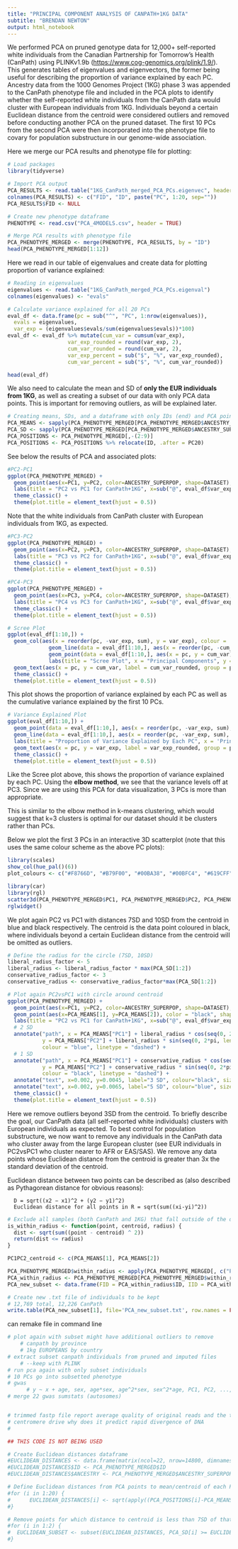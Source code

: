 ```yaml
---
title: "PRINCIPAL COMPONENT ANALYSIS OF CANPATH+1KG DATA"
subtitle: "BRENDAN NEWTON"
output: html_notebook
---
```


We performed PCA on pruned genotype data for 12,000+ self-reported white individuals from the Canadian Partnership for Tomorrow's Health (CanPath) using PLINKv1.9b (<https://www.cog-genomics.org/plink/1.9/>). This generates tables of eigenvalues and eigenvectors, the former being useful for describing the proportion of variance explained by each PC. Ancestry data from the 1000 Genomes Project (1KG) phase 3 was appended to the CanPath phenotype file and included in the PCA plots to identify whether the self-reported white individuals from the CanPath data would cluster with European individuals from 1KG. Individuals beyond a certain Euclidean distance from the centroid were considered outliers and removed before conducting another PCA on the pruned dataset. The first 10 PCs from the second PCA were then incorporated into the phenotype file to covary for population substructure in our genome-wide association.

Here we merge our PCA results and phenotype file for plotting:

```r
# Load packages
library(tidyverse)

# Import PCA output
PCA_RESULTS <- read.table("1KG_CanPath_merged_PCA_PCs.eigenvec", header = FALSE)
colnames(PCA_RESULTS) <- c("FID", "ID", paste("PC", 1:20, sep=""))
PCA_RESULTS$FID <- NULL

# Create new phenotype dataframe
PHENOTYPE <- read.csv("PCA_4MODELS.csv", header = TRUE)

# Merge PCA results with phenotype file
PCA_PHENOTYPE_MERGED <- merge(PHENOTYPE, PCA_RESULTS, by = "ID")
head(PCA_PHENOTYPE_MERGED[1:12])

```

Here we read in our table of eigenvalues and create data for plotting proportion of variance explained:

```r
# Reading in eigenvalues
eigenvalues <- read.table("1KG_CanPath_merged_PCA_PCs.eigenval")
colnames(eigenvalues) <- "evals"

# Calculate variance explained for all 20 PCs
eval_df <- data.frame(pc = sub("^", "PC", 1:nrow(eigenvalues)),
  evals = eigenvalues,
  var_exp = (eigenvalues$evals/sum(eigenvalues$evals))*100)
eval_df <- eval_df %>% mutate(cum_var = cumsum(var_exp), 
                   var_exp_rounded = round(var_exp, 2),
                   cum_var_rounded = round(cum_var, 2),
                   var_exp_percent = sub("$", "%", var_exp_rounded),
                   cum_var_percent = sub("$", "%", cum_var_rounded))

head(eval_df)

```

We also need to calculate the mean and SD of **only the EUR individuals from 1KG**, as well as creating a subset of our data with only PCA data points. This is important for removing outliers, as will be explained later. 

```r
# Creating means, SDs, and a dataframe with only IDs (end) and PCA points
PCA_MEANS <- sapply(PCA_PHENOTYPE_MERGED[PCA_PHENOTYPE_MERGED$ANCESTRY_SUPERPOP=="EUR" & PCA_PHENOTYPE_MERGED$DATASET=="KG",-(1:9)], mean)
PCA_SD <- sapply(PCA_PHENOTYPE_MERGED[PCA_PHENOTYPE_MERGED$ANCESTRY_SUPERPOP=="EUR" & PCA_PHENOTYPE_MERGED$DATASET=="KG",-(1:9)], sd)
PCA_POSITIONS <- PCA_PHENOTYPE_MERGED[,-(2:9)]
PCA_POSITIONS <- PCA_POSITIONS %>% relocate(ID, .after = PC20)

```

See below the results of PCA and associated plots:

```r
#PC2-PC1
ggplot(PCA_PHENOTYPE_MERGED) +
  geom_point(aes(x=PC1, y=PC2, color=ANCESTRY_SUPERPOP, shape=DATASET), alpha=0.5) +
  labs(title = "PC2 vs PC1 for CanPath+1KG", x=sub("@", eval_df$var_exp_percent[1], "PC1 (@)"), y=sub("@", eval_df$var_exp_percent[2], "PC2 (@)")) +
  theme_classic() +
  theme(plot.title = element_text(hjust = 0.5))

```

Note that the white individuals from CanPath cluster with European individuals from 1KG, as expected. 

```r
#PC3-PC2
ggplot(PCA_PHENOTYPE_MERGED) +
  geom_point(aes(x=PC2, y=PC3, color=ANCESTRY_SUPERPOP, shape=DATASET), alpha=0.5) +
  labs(title = "PC3 vs PC2 for CanPath+1KG", x=sub("@", eval_df$var_exp_percent[2], "PC2 (@)"), y=sub("@", eval_df$var_exp_percent[3], "PC3 (@)")) +
  theme_classic() +
  theme(plot.title = element_text(hjust = 0.5))

```

```r
#PC4-PC3
ggplot(PCA_PHENOTYPE_MERGED) +
  geom_point(aes(x=PC3, y=PC4, color=ANCESTRY_SUPERPOP, shape=DATASET), alpha=0.5) +
  labs(title = "PC4 vs PC3 for CanPath+1KG", x=sub("@", eval_df$var_exp_percent[3], "PC3 (@)"), y=sub("@", eval_df$var_exp_percent[4], "PC4 (@)")) +
  theme_classic() +
  theme(plot.title = element_text(hjust = 0.5))

```

```r
# Scree Plot
ggplot(eval_df[1:10,]) + 
  geom_col(aes(x = reorder(pc, -var_exp, sum), y = var_exp), colour = 'steelblue4', fill = 'steelblue4') + 
             geom_line(data = eval_df[1:10,], aes(x = reorder(pc, -cum_var, sum), y = cum_var), group = 1) + 
             geom_point(data = eval_df[1:10,], aes(x = pc, y = cum_var), size = 2) + 
             labs(title = "Scree Plot", x = "Principal Components", y = "% Variance Explained") + 
  geom_text(aes(x = pc, y = cum_var, label = cum_var_rounded, group = pc), size = 2, position = position_stack(vjust = 1.1), angle = 40) + 
  theme_classic() +
  theme(plot.title = element_text(hjust = 0.5))

```

This plot shows the proportion of variance explained by each PC as well as the cumulative variance explained by the first 10 PCs.

```r
# Variance Explained Plot
ggplot(eval_df[1:10,]) + 
  geom_point(data = eval_df[1:10,], aes(x = reorder(pc, -var_exp, sum), y = var_exp, group = pc), color='steelblue4') +
  geom_line(data = eval_df[1:10,], aes(x = reorder(pc, -var_exp, sum), y = var_exp, group = 1), color='steelblue4') +
  labs(title = "Proportion of Variance Explained by Each PC", x = 'Principal Components', y = 'Proportion of Variance Explained') +
  geom_text(aes(x = pc, y = var_exp, label = var_exp_rounded, group = pc), size = 2, position = position_nudge(x=0.25, y=1)) + 
  theme_classic() + 
  theme(plot.title = element_text(hjust = 0.5))

```

Like the Scree plot above, this shows the proportion of variance explained by each PC. Using the **elbow method**, we see that the variance levels off at PC3. Since we are using this PCA for data visualization, 3 PCs is more than appropriate.

This is similar to the elbow method in k-means clustering, which would suggest that k=3 clusters is optimal for our dataset should it be clusters rather than PCs.

Below we plot the first 3 PCs in an interactive 3D scatterplot (note that this uses the same colour scheme as the above PC plots):

```r
library(scales)
show_col(hue_pal()(6))
plot_colours <- c("#F8766D", "#B79F00", "#00BA38", "#00BFC4", "#619CFF", "#F564E3")

```

```r
library(car)
library(rgl)
scatter3d(PCA_PHENOTYPE_MERGED$PC1, PCA_PHENOTYPE_MERGED$PC2, PCA_PHENOTYPE_MERGED$PC3, groups = as.factor(PCA_PHENOTYPE_MERGED$ANCESTRY_SUPERPOP), size=1, grid = FALSE, surface = FALSE, surface.col = plot_colours, xlab="PC1", ylab="PC2", zlab="PC3")
rglwidget()

```

We plot again PC2 vs PC1 with distances 7SD and 10SD from the centroid in blue and black respectively. The centroid is the data point coloured in black, where individuals beyond a certain Euclidean distance from the centroid will be omitted as outliers.

```r

# Define the radius for the circle (7SD, 10SD)
liberal_radius_factor <- 5
liberal_radius <- liberal_radius_factor * max(PCA_SD[1:2])
conservative_radius_factor <- 3
conservative_radius <- conservative_radius_factor*max(PCA_SD[1:2])

# Plot again PC2vsPC1 with circle around centroid
ggplot(PCA_PHENOTYPE_MERGED) +
  geom_point(aes(x=PC1, y=PC2, color=ANCESTRY_SUPERPOP, shape=DATASET), alpha=0.5) +
  geom_point(aes(x=PCA_MEANS[1], y=PCA_MEANS[2]), color = "black", shape=1, alpha=0.5) +
  labs(title = "PC2 vs PC1 for CanPath+1KG", x=sub("@", eval_df$var_exp_percent[1], "PC1 (@)"), y=sub("@", eval_df$var_exp_percent[2], "PC2 (@)")) +
  # 2 SD
  annotate("path", x = PCA_MEANS["PC1"] + liberal_radius * cos(seq(0, 2*pi, length.out = 100)), 
           y = PCA_MEANS["PC2"] + liberal_radius * sin(seq(0, 2*pi, length.out = 100)), 
           colour = "blue", linetype = "dashed") + 
  # 1 SD
  annotate("path", x = PCA_MEANS["PC1"] + conservative_radius * cos(seq(0, 2*pi, length.out = 100)), 
           y = PCA_MEANS["PC2"] + conservative_radius * sin(seq(0, 2*pi, length.out = 100)), 
           colour = "black", linetype = "dashed") + 
  annotate("text", x=0.002, y=0.0045, label="3 SD", colour="black", size=3) +
  annotate("text", x=0.002, y=0.0065, label="5 SD", colour="blue", size=3) +
  theme_classic() +
  theme(plot.title = element_text(hjust = 0.5))

```

Here we remove outliers beyond 3SD from the centroid. To briefly describe the goal, our CanPath data (all self-reported white individuals)  clusters with European individuals as expected. To best control for population substructure, we now want to remove any individuals in the CanPath data who cluster away from the large European cluster (see EUR individuals in PC2vsPC1 who cluster nearer to AFR or EAS/SAS). We remove any data points whose Euclidean distance from the centroid is greater than 3x the standard deviation of the centroid.

Euclidean distance between two points can be described as (also described as Pythagorean distance for obvious reasons): 

      D = sqrt((x2 − x1)^2 + (y2 − y1)^2)
      Euclidean distance for all points in R = sqrt(sum((xi-yi)^2))

```r
# Exclude all samples (both CanPath and 1KG) that fall outside of the defined radius = 3SD
is_within_radius <- function(point, centroid, radius) {
  dist <- sqrt(sum((point - centroid) ^ 2))
  return(dist <= radius)
}

PC1PC2_centroid <- c(PCA_MEANS[1], PCA_MEANS[2])

PCA_PHENOTYPE_MERGED$within_radius <- apply(PCA_PHENOTYPE_MERGED[, c("PC1", "PC2")], 1, is_within_radius, centroid = PC1PC2_centroid, radius = conservative_radius)
PCA_within_radius <- PCA_PHENOTYPE_MERGED[PCA_PHENOTYPE_MERGED$within_radius,]
PCA_new_subset <- data.frame(FID = PCA_within_radius$ID, IID = PCA_within_radius$ID)

# Create new .txt file of individuals to be kept
# 12,769 total, 12,226 CanPath
write.table(PCA_new_subset[1], file='PCA_new_subset.txt', row.names = FALSE, col.names = FALSE, quote = F)

```


can remake file in command line


```r
# plot again with subset might have additional outliers to remove
    # canpath by province
    # 1kg EUROPEANS by country 
# extract subset canpath individuals from pruned and imputed files
    # --keep with PLINK
# run pca again with only subset individuals
# 10 PCs go into subsetted phenotype 
# gwas
      # y ~ x + age, sex, age*sex, age^2*sex, sex^2*age, PC1, PC2, ..., PC10
# merge 22 gwas sumstats (autosomes)


# trimmed fastp file report average quality of original reads and the trimmed paired reads
# centromere drive why does it predict rapid divergence of DNA
#

```



```r

## THIS CODE IS NOT BEING USED

# Create Euclidean distances dataframe
#EUCLIDEAN_DISTANCES <- data.frame(matrix(ncol=22, nrow=14800, dimnames=list(NULL, c(sub("^", "PC", c(1:20)), "ID", "ANCESTRY"))))
#EUCLIDEAN_DISTANCES$ID <- PCA_PHENOTYPE_MERGED$ID
#EUCLIDEAN_DISTANCES$ANCESTRY <- PCA_PHENOTYPE_MERGED$ANCESTRY_SUPERPOP

# Define Euclidean distances from PCA points to mean/centroid of each PC 
#for (i in 1:20) {
#      EUCLIDEAN_DISTANCES[i] <- sqrt(apply((PCA_POSITIONS[i]-PCA_MEANS[i])^2, MARGIN = 1, sum))
#}

# Remove points for which distance to centroid is less than 7SD of that PC for the first 2 PCs. Some of PCs 3-20 are used as covariates for GWAS, so we don't want to lose information for individuals whose distance from centroid > SD for PCs 3-20 if not necessary
#for (i in 1:2) {
#  EUCLIDEAN_SUBSET <- subset(EUCLIDEAN_DISTANCES, PCA_SD[i] >= EUCLIDEAN_DISTANCES[i])
#}

```